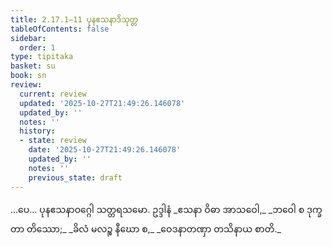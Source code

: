 ```yaml
---
title: 2.17.1–11 ပုနဧသနာဒိသုတ္တ
tableOfContents: false
sidebar:
  order: 1
type: tipitaka
basket: su
book: sn
review:
  current: review
  updated: '2025-10-27T21:49:26.146078'
  updated_by: ''
  notes: ''
  history:
  - state: review
    date: '2025-10-27T21:49:26.146078'
    updated_by: ''
    notes: ''
    previous_state: draft
---
```



<ReviewStatus review={frontmatter.review} showDetails={true} />

<HypothesisAnnotation frontmatter={frontmatter} />

<DynamicBreadcrumb />

<Division number="346–356" book="sn" e="ch" v="18" p="330">

<Paragraph number="740" book="sn">
…ပေ…

</Paragraph>
</Division>

<Paragraph number="741" type="center" book="sn">
ပုနဧသနာဝဂ္ဂေါ သတ္တရသမော.



</Paragraph>

<Paragraph number="742" type="center" book="sn">
ဥဒ္ဒါနံ


</Paragraph>

<Paragraph number="743" type="verses" book="sn">
_ဧသနာ ဝိဓာ အာသဝေါ,_  
_ဘဝေါ စ ဒုက္ခတာ တိဿော;_  
_ခိလံ မလဉ္စ နီဃော စ,_  
_ဝေဒနာတဏှာ တသိနာယ စာတိ._
</Paragraph>